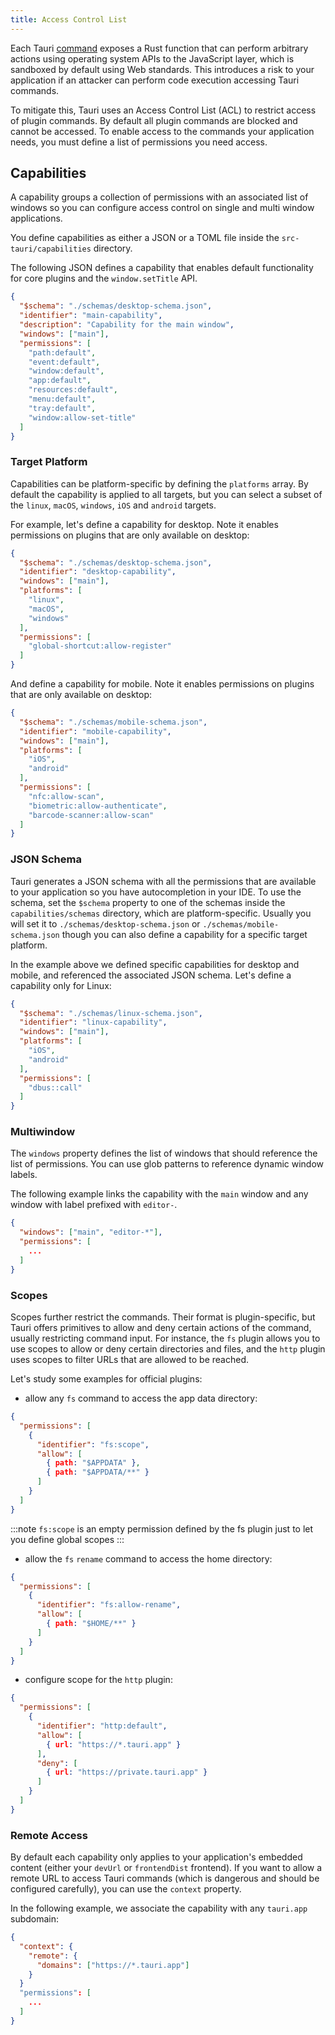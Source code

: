 ```yaml
---
title: Access Control List
---
```


Each Tauri [command](/features/commands) exposes a Rust function that can perform arbitrary actions using operating system APIs to the JavaScript layer, which is sandboxed by default using Web standards.
This introduces a risk to your application if an attacker can perform code execution accessing Tauri commands.

To mitigate this, Tauri uses an Access Control List (ACL) to restrict access of plugin commands. By default all plugin commands are blocked and cannot be accessed.
To enable access to the commands your application needs, you must define a list of permissions you need access.

## Capabilities

A capability groups a collection of permissions with an associated list of windows so you can configure access control on single and multi window applications.

You define capabilities as either a JSON or a TOML file inside the `src-tauri/capabilities` directory.

The following JSON defines a capability that enables default functionality for core plugins and the `window.setTitle` API.

```json title="src-tauri/capabilities/main.json
{
  "$schema": "./schemas/desktop-schema.json",
  "identifier": "main-capability",
  "description": "Capability for the main window",
  "windows": ["main"],
  "permissions": [
    "path:default",
    "event:default",
    "window:default",
    "app:default",
    "resources:default",
    "menu:default",
    "tray:default",
    "window:allow-set-title"
  ]
}
```

### Target Platform

Capabilities can be platform-specific by defining the `platforms` array.
By default the capability is applied to all targets,
but you can select a subset of the `linux`, `macOS`, `windows`, `iOS` and `android` targets.

For example, let's define a capability for desktop. Note it enables permissions on plugins that are only available on desktop:

```json title="src-tauri/capabilities/desktop.json
{
  "$schema": "./schemas/desktop-schema.json",
  "identifier": "desktop-capability",
  "windows": ["main"],
  "platforms": [
    "linux",
    "macOS",
    "windows"
  ],
  "permissions": [
    "global-shortcut:allow-register"
  ]
}
```

And define a capability for mobile. Note it enables permissions on plugins that are only available on desktop:

```json title="src-tauri/capabilities/mobile.json
{
  "$schema": "./schemas/mobile-schema.json",
  "identifier": "mobile-capability",
  "windows": ["main"],
  "platforms": [
    "iOS",
    "android"
  ],
  "permissions": [
    "nfc:allow-scan",
    "biometric:allow-authenticate",
    "barcode-scanner:allow-scan"
  ]
}
```

### JSON Schema

Tauri generates a JSON schema with all the permissions that are available to your application so you have autocompletion in your IDE.
To use the schema, set the `$schema` property to one of the schemas inside the `capabilities/schemas` directory, which are platform-specific.
Usually you will set it to `./schemas/desktop-schema.json` or `./schemas/mobile-schema.json` though you can also define a capability for a specific target platform.

In the example above we defined specific capabilities for desktop and mobile, and referenced the associated JSON schema. Let's define a capability only for Linux:

```json title="src-tauri/capabilities/linux.json
{
  "$schema": "./schemas/linux-schema.json",
  "identifier": "linux-capability",
  "windows": ["main"],
  "platforms": [
    "iOS",
    "android"
  ],
  "permissions": [
    "dbus::call"
  ]
}
```

### Multiwindow

The `windows` property defines the list of windows that should reference the list of permissions. You can use glob patterns to reference dynamic window labels.

The following example links the capability with the `main` window and any window with label prefixed with `editor-`.

```json title="src-tauri/capabilities/mobile.json
{
  "windows": ["main", "editor-*"],
  "permissions": [
    ...
  ]
}
```

### Scopes

Scopes further restrict the commands. Their format is plugin-specific, but Tauri offers primitives to allow and deny certain actions of the command, usually restricting command input.
For instance, the `fs` plugin allows you to use scopes to allow or deny certain directories and files, and the `http` plugin uses scopes to filter URLs that are allowed to be reached.

Let's study some examples for official plugins:

- allow any `fs` command to access the app data directory:

```json title="src-tauri/capabilities/base.json
{
  "permissions": [
    {
      "identifier": "fs:scope",
      "allow": [
        { path: "$APPDATA" },
        { path: "$APPDATA/**" }
      ]
    }
  ]
}
```

:::note
`fs:scope` is an empty permission defined by the fs plugin just to let you define global scopes
:::

- allow the `fs` `rename` command to access the home directory:

```json title="src-tauri/capabilities/base.json
{
  "permissions": [
    {
      "identifier": "fs:allow-rename",
      "allow": [
        { path: "$HOME/**" }
      ]
    }
  ]
}
```

- configure scope for the `http` plugin:

```json title="src-tauri/capabilities/base.json
{
  "permissions": [
    {
      "identifier": "http:default",
      "allow": [
        { url: "https://*.tauri.app" }
      ],
      "deny": [
        { url: "https://private.tauri.app" }
      ]
    }
  ]
}
```

### Remote Access

By default each capability only applies to your application's embedded content (either your `devUrl` or `frontendDist` frontend).
If you want to allow a remote URL to access Tauri commands (which is dangerous and should be configured carefully), you can use the `context` property.

In the following example, we associate the capability with any `tauri.app` subdomain:

```json title="src-tauri/capabilities/remote.json
{
  "context": {
    "remote": {
      "domains": ["https://*.tauri.app"]
    }
  }
  "permissions": [
    ...
  ]
}
```
